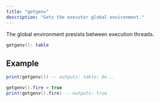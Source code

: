 ```yaml
---
title: "getgenv"
description: "Gets the executor global environment."
---
```


<Note>The global environment presists between execution threads.</Note>
```lua
getgenv(): table
```


## Example

```lua
print(getgenv()) -- outputs: table: 0x...

getgenv().fire = true
print(getgenv().fire) -- outputs: true
```

